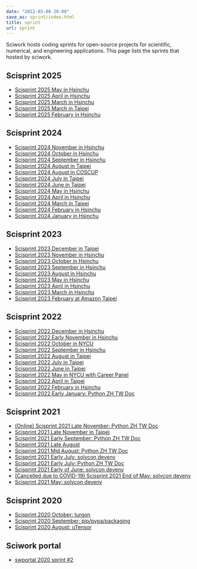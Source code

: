 ```yaml
---
date: "2022-03-08 20:00"
save_as: sprint/index.html
title: sprint
url: sprint
---
```


Sciwork hosts coding sprints for open-source projects for scientific,
numerical, and engineering applications. This page lists the sprints
that hosted by sciwork.

## Scisprint 2025

- [Scisprint 2025 May in Hsinchu](/sprint/2025/05-hsinchu)
- [Scisprint 2025 April in Hsinchu](/sprint/2025/04-hsinchu)
- [Scisprint 2025 March in Hsinchu](/sprint/2025/03-hsinchu)
- [Scisprint 2025 March in Taipei](/sprint/2025/03-taipei)
- [Scisprint 2025 February in Hsinchu](/sprint/2025/02-hsinchu)

## Scisprint 2024

- [Scisprint 2024 November in Hsinchu](/sprint/2024/11-hsinchu)
- [Scisprint 2024 October in Hsinchu](/sprint/2024/10-hsinchu)
- [Scisprint 2024 September in Hsinchu](/sprint/2024/09-hsinchu)
- [Scisprint 2024 August in Taipei](/sprint/2024/08-taipei)
- [Scisprint 2024 August in COSCUP](/sprint/2024/08-coscup)
- [Scisprint 2024 July in Taipei](/sprint/2024/07-taipei)
- [Scisprint 2024 June in Taipei](/sprint/2024/06-taipei)
- [Scisprint 2024 May in Hsinchu](/sprint/2024/05-hsinchu)
- [Scisprint 2024 April in Hsinchu](/sprint/2024/04-hsinchu)
- [Scisprint 2024 March in Taipei](/sprint/2024/03-taipei)
- [Scisprint 2024 February in Hsinchu](/sprint/2024/02-hsinchu)
- [Scisprint 2024 January in Hsinchu](/sprint/2024/01-hsinchu)

## Scisprint 2023

- [Scisprint 2023 December in Taipei](/sprint/2023/12-taipei)
- [Scisprint 2023 November in Hsinchu](/sprint/2023/11-hsinchu)
- [Scisprint 2023 October in Hsinchu](/sprint/2023/10-hsinchu)
- [Scisprint 2023 September in Hsinchu](/sprint/2023/09-hsinchu)
- [Scisprint 2023 August in Hsinchu](/sprint/2023/08-hsinchu)
- [Scisprint 2023 May in Hsinchu](/sprint/2023/05-hsinchu)
- [Scisprint 2023 April in Hsinchu](/sprint/2023/04-hsinchu)
- [Scisprint 2023 March in Hsinchu](/sprint/2023/03-hsinchu)
- [Scisprint 2023 February at Amazon
  Taipei](/sprint/2023/02-taipei)

## Scisprint 2022

- [Scisprint 2022 December in Hsinchu](/sprint/2022/12-hsinchu)
- [Scisprint 2022 Early November in
  Hsinchu](/sprint/2022/11early-hsinchu)
- [Scisprint 2022 October in NYCU](/sprint/2022/10-nycu)
- [Scisprint 2022 September in Hsinchu](/sprint/2022/09-hsinchu)
- [Scisprint 2022 August in Taipei](/sprint/2022/08-taipei)
- [Scisprint 2022 July in Taipei](/sprint/2022/07-taipei)
- [Scisprint 2022 June in Taipei](/sprint/2022/06-taipei)
- [Scisprint 2022 May in NYCU with Career
  Panel](/sprint/2022/05-nycu-career)
- [Scisprint 2022 April in Taipei](/sprint/2022/04-taipei)
- [Scisprint 2022 February in Hsinchu](/sprint/2022/02-hsinchu)
- [Scisprint 2022 Early January: Python ZH TW
  Doc](/sprint/2022/01early-pycht)

## Scisprint 2021

- [(Online) Scisprint 2021 Late November: Python ZH TW
  Doc](/sprint/2021/11late-pycht)
- [Scisprint 2021 Late November in
  Taipei](/sprint/2021/11late-taipei)
- [Scisprint 2021 Early September: Python ZH TW
  Doc](/sprint/2021/09early-pycht)
- [Scisprint 2021 Late August](/sprint/2021/08)
- [Scisprint 2021 Mid August: Python ZH TW
  Doc](/sprint/2021/08mid-pycht)
- [Scisprint 2021 Early July: solvcon
  devenv](/sprint/2021/07early-devenv)
- [Scisprint 2021 Early July: Python ZH TW
  Doc](/sprint/2021/07early-pycht)
- [Scisprint 2021 Early of June: solvcon
  devenv](/sprint/2021/06early-devenv)
- [(Cancelled due to COVID-19) Scisprint 2021 End of May: solvcon
  devenv](/sprint/2021/05end-devenv)
- [Scisprint 2021 May: solvcon devenv](/sprint/2021/05-devenv)

## Scisprint 2020

- [Scisprint 2020 October: turgon](/sprint/2020/10-turgon)
- [Scisprint 2020 September:
  pip/pypa/packaging](/sprint/2020/09-pip)
- [Scisprint 2020 August: uTensor](/sprint/2020/08-utensor)

## Sciwork portal

- [swportal 2020 sprint #2](/sprint/2020/swportal20-2)
